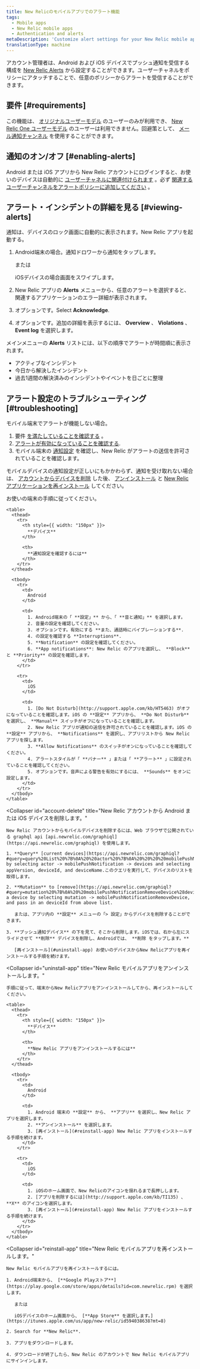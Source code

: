 ```yaml
---
title: New Relicのモバイルアプリでのアラート機能
tags:
  - Mobile apps
  - New Relic mobile apps
  - Authentication and alerts
metaDescription: 'Customize alert settings for your New Relic mobile app, including email or push notifications. View and acknowledge view alerting incidents.'
translationType: machine
---
```


アカウント管理者は、Android および iOS デバイスでプッシュ通知を受信する構成を [New Relic Alerts](/docs/alerts/new-relic-alerts-beta/getting-started/new-relic-alerts) から設定することができます。ユーザーチャネルをポリシーにアタッチすることで、任意のポリシーからアラートを受信することができます。

## 要件 [#requirements]

この機能は、 [オリジナルユーザーモデル](/docs/accounts/original-accounts-billing/original-product-based-pricing/overview-changes-pricing-user-model/#user-models) のユーザーのみが利用でき、 [New Relic One ユーザーモデル](/docs/accounts/original-accounts-billing/original-product-based-pricing/overview-changes-pricing-user-model/#user-models) のユーザーは利用できません。回避策として、 [メール通知チャンネル](#email) を使用することができます。

## 通知のオン/オフ [#enabling-alerts]

Android または iOS アプリから New Relic アカウントにログインすると、お使いのデバイスは自動的に [ユーザーチャネルに関連付けられます](/docs/alerts/new-relic-alerts-beta/managing-notification-channels/notification-channels-controlling-where-send-alerts#user) 。必ず [関連するユーザーチャンネルをアラートポリシーに追加してください](/docs/alerts/new-relic-alerts-beta/managing-notification-channels/notification-channels-controlling-where-send-alerts#mobile-push) 。

## アラート・インシデントの詳細を見る [#viewing-alerts]

通知は、デバイスのロック画面に自動的に表示されます。New Relic アプリを起動する。

1. Android端末の場合。通知ドロワーから通知をタップします。

   または

   iOSデバイスの場合画面をスワイプします。

2. New Relic アプリの **Alerts** メニューから、任意のアラートを選択すると、関連するアプリケーションのエラー詳細が表示されます。

3. オプションです。Select **Acknowledge**.

4. オプションです。追加の詳細を表示するには、 **Overview** 、 **Violations** 、 **Event log** を選択します。

メインメニューの **Alerts** リストには、以下の順序でアラートが時間順に表示されます。

* アクティブなインシデント
* 今日から解決したインシデント
* 過去1週間の解決済みのインシデントやイベントを日ごとに整理

## アラート設定のトラブルシューティング [#troubleshooting]

モバイル端末でアラートが機能しない場合。

1. 要件 [を満たしていることを確認する](#requirements) 。
2. [アラートが有効になっていることを確認する](#enabling-alerts).
3. モバイル端末の [通知設定](#notification-settings) を確認し、New Relic がアラートの送信を許可されていることを確認します。

モバイルデバイスの通知設定が正しいにもかかわらず、通知を受け取れない場合は、 [アカウントからデバイスを削除](#account-delete) した後、 [アンインストール](#uninstall-app) と [New Relic アプリケーションを再インストール](#reinstall-app) してください。

<CollapserGroup>
  <Collapser
    id="notification-settings"
    title="モバイル機器の通知設定を確認する。"
  >
    お使いの端末の手順に従ってください。

    <table>
      <thead>
        <tr>
          <th style={{ width: "150px" }}>
            **デバイス**
          </th>

          <th>
            **通知設定を確認するには**
          </th>
        </tr>
      </thead>

      <tbody>
        <tr>
          <td>
            Android
          </td>

          <td>
            1. Android端末の「 **設定」** から、「 **音と通知」** を選択します。
            2. 音量の設定を確認してください。
            3. オプションです。有効にする **また、通話時にバイブレーションする**.
            4. の設定を確認する **Interruptions**.
            5. **Notification** の設定を確認してください。
            6. **App notifications**: New Relic のアプリを選択し、 **Block** と **Priority** の設定を確認します。
          </td>
        </tr>

        <tr>
          <td>
            iOS
          </td>

          <td>
            1. [Do Not Disturb](http://support.apple.com/kb/HT5463) がオフになっていることを確認します。iOS の **設定** アプリから、 **Do Not Disturb** を選択し、 **Manual** スイッチがオフになっていることを確認します。
            2. New Relic アプリが通知の送信を許可されていることを確認します。iOS の **設定** アプリから、 **Notifications** を選択し、アプリリストから New Relic アプリを探します。
            3. **Allow Notifications** のスイッチがオンになっていることを確認してください。
            4. アラートスタイルが「 **バナー** 」または「 **アラート** 」に設定されていることを確認してください。
            5. オプションです。音声による警告を有効にするには、 **Sounds** をオンに設定します。
          </td>
        </tr>
      </tbody>
    </table>
  </Collapser>

  <Collapser
    id="account-delete"
    title="New Relic アカウントから Android または iOS デバイスを削除します。"
  >
    New Relic アカウントからモバイルデバイスを削除するには、Web ブラウザで公開されている graphql api [api.newrelic.com/graphiql](https://api.newrelic.com/graphiql) を使用します。

    1. **Query** [current devices](https://api.newrelic.com/graphiql?#query=query%20List%20%7B%0A%20%20actor%20%7B%0A%20%20%20%20mobilePushNotification%20%7B%0A%20%20%20%20%20%20devices%20%7B%0A%20%20%20%20%20%20%20%20appVersion%0A%20%20%20%20%20%20%20%20deviceId%0A%20%20%20%20%20%20%20%20deviceName%0A%20%20%20%20%20%20%20%20operatingSystem%0A%20%20%20%20%20%20%7D%0A%20%20%20%20%7D%0A%20%20%7D%0A%7D%0A) by selecting actor -> mobilePushNotification -> devices and selecting appVersion, deviceId, and deviceName.このクエリを実行して、デバイスのリストを取得します。

    2. **Mutation** to [remove](https://api.newrelic.com/graphiql?#query=mutation%20%7B%0A%20%20mobilePushNotificationRemoveDevice%28deviceId%3A%20%22%22%29%20%7B%0A%20%20%20%20message%0A%20%20%7D%0A%7D%0A) a device by selecting mutation -> mobilePushNotificationRemoveDevice, and pass in an deviceId from above list.

       または、アプリ内の **設定** メニューの「> 設定」からデバイスを削除することができます。

    3. **プッシュ通知デバイス** の下を見て、そこから削除します。iOSでは、右から左にスライドさせて **削除** デバイスを削除し、Androidでは、 **削除 をタップします。**

       [再インストール](#uninstall-app) お使いのデバイスからNew Relicアプリを再インストールする手順を続けます。
  </Collapser>

  <Collapser
    id="uninstall-app"
    title="New Relic モバイルアプリをアンインストールします。"
  >
    手順に従って、端末からNew Relicアプリをアンインストールしてから、再インストールしてください。

    <table>
      <thead>
        <tr>
          <th style={{ width: "150px" }}>
            **デバイス**
          </th>

          <th>
            **New Relic アプリをアンインストールするには**
          </th>
        </tr>
      </thead>

      <tbody>
        <tr>
          <td>
            Android
          </td>

          <td>
            1. Android 端末の **設定** から、 **アプリ** を選択し、New Relic アプリを選択します。
            2. **アンインストール** を選択します。
            3. [再インストール](#reinstall-app) New Relic アプリをインストールする手順を続けます。
          </td>
        </tr>

        <tr>
          <td>
            iOS
          </td>

          <td>
            1. iOSのホーム画面で、New Relicのアイコンを揺れるまで長押しします。
            2. [アプリを削除するには](http://support.apple.com/kb/TI135) 、 **X** のアイコンを選択します。
            3. [再インストール](#reinstall-app) New Relic アプリをインストールする手順を続けます。
          </td>
        </tr>
      </tbody>
    </table>
  </Collapser>

  <Collapser
    id="reinstall-app"
    title="New Relic モバイルアプリを再インストールします。"
  >
    New Relic モバイルアプリを再インストールするには。

    1. Android端末から、 [**Google Playストア**](https://play.google.com/store/apps/details?id=com.newrelic.rpm) を選択します。

       または

       iOSデバイスのホーム画面から、 [**App Store** を選択します。](https://itunes.apple.com/us/app/new-relic/id594038638?mt=8)

    2. Search for **New Relic**.

    3. アプリをダウンロードします。

    4. ダウンロードが終了したら、New Relic のアカウントで New Relic モバイルアプリにサインインします。
  </Collapser>
</CollapserGroup>